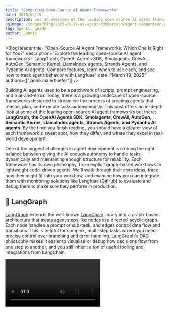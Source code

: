```yaml
---
title: "Comparing Open-Source AI Agent Frameworks"
date: 2025/03/19
description: Get an overview of the leading open-source AI agent frameworks—LangGraph, OpenAI Agents SDK, Smolagents, CrewAI, AutoGen, Semantic Kernel, LlamaIndex agents, Strands Agents, and Pydantic AI agents. Compare features, learn when to use each, and see how to track agent behavior with Langfuse
ogImage: /images/blog/2025-03-19-ai-agent-comparison/agent-comparison.png
tag: agents, guide
author: Jannik
---
```



<BlogHeader
  title="Open-Source AI Agent Frameworks: Which One Is Right for You?"
  description="Explore the leading open-source AI agent frameworks—LangGraph, OpenAI Agents SDK, Smolagents, CrewAI, AutoGen, Semantic Kernel, LlamaIndex agents, Strands Agents, and Pydantic AI agents. Compare features, learn when to use each, and see how to track agent behavior with Langfuse"
  date="March 19, 2025"
  authors={["jannikmaierhoefer"]}
/>

Building AI agents used to be a patchwork of scripts, prompt engineering, and trial-and-error. Today, there is a growing landscape of open-source frameworks designed to streamline the process of creating agents that reason, plan, and execute tasks autonomously. This post offers an in-depth look at some of the leading open-source AI agent frameworks out there: **LangGraph, the OpenAI Agents SDK, Smolagents, CrewAI, AutoGen, Semantic Kernel, LlamaIndex agents, Strands Agents, and Pydantic AI agents**. By the time you finish reading, you should have a clearer view of each framework's sweet spot, how they differ, and where they excel in real-world development.

One of the biggest challenges in agent development is striking the right balance between giving the AI enough autonomy to handle tasks dynamically and maintaining enough structure for reliability. Each framework has its own philosophy, from explicit graph-based workflows to lightweight code-driven agents. We'll walk through their core ideas, trace how they might fit into your workflow, and examine how you can integrate them with monitoring solutions like Langfuse ([GitHub](https://github.com/langfuse/langfuse)) to evaluate and debug them to make sure they perform in production.

## 🦜 LangGraph

[LangGraph](https://github.com/langchain-ai/langgraph) extends the well-known [LangChain](https://github.com/langchain-ai/langchain) library into a graph-based architecture that treats agent steps like nodes in a directed acyclic graph. Each node handles a prompt or sub-task, and edges control data flow and transitions. This is helpful for complex, multi-step tasks where you need precise control over branching and error handling. LangGraph's DAG philosophy makes it easier to visualize or debug how decisions flow from one step to another, and you still inherit a ton of useful tooling and integrations from LangChain.

<Video src="https://static.langfuse.com/docs-videos/langgraph-overview.mp4" gifStyle />
_[Example trace in Langfuse](https://cloud.langfuse.com/project/cloramnkj0002jz088vzn1ja4/traces/a8b0cc9e-da3b-485f-a642-35431a6f9289)_

[How to trace LangGraph agents with Langfuse →](/guides/cookbook/integration_langgraph)

Developers who prefer to model AI tasks in stateful workflows often gravitate toward LangGraph. If your application demands robust task decomposition, parallel branching, or the ability to inject custom logic at specific stages, you might find LangGraph's explicit approach a good fit.

## OpenAI Agents SDK

The [OpenAI Agents SDK](https://github.com/openai/openai-agents-python) is the latest entrant in the field. It packages OpenAI's capabilities into a more structured toolset for building agents that can reason, plan, and call external APIs or functions. By providing a specialized agent runtime and a straightforward API for assigning roles, tools, and triggers, OpenAI aims to simplify multi-step or multi-agent orchestration. While it's still evolving, developers appreciate the familiar style of prompts and the native integration with OpenAI's model endpoints.

<Video src="https://static.langfuse.com/docs-videos/openai-agents-sdk-trace.mp4" gifStyle />
_[Example trace in Langfuse](https://cloud.langfuse.com/project/cloramnkj0002jz088vzn1ja4/traces/019593c74429a6d0489e9259703a1148?timestamp=2025-03-14T08%3A31%3A04.745Z&observation=e83609282c443b0d)_

[How to trace the OpenAI Agents SDK with Langfuse →](/integrations/frameworks/openai-agents)

If you are already deep into OpenAI's stack and want an officially supported solution to spin up agents that utilize GPT-4o or GPT-o3, the OpenAI Agents SDK might be your first stop.

## 🤗 Smolagents

Hugging Face's [smolagents](https://github.com/huggingface/smolagents) takes a radically simple, code-centric approach. Instead of juggling complex multi-step prompts or advanced orchestration, smolagents sets up a minimal loop where the agent writes and executes code to achieve a goal. It's ideal for scenarios where you want a small, self-contained agent that can call Python libraries or run quick computations without building an entire DAG or multi-agent conversation flow. That minimalism is the chief selling point: you can define a few lines of configuration and let the model figure out how to call your chosen tools or libraries.

<Frame fullWidth>
  ![Smolagents Example trace in
  Langfuse](/images/blog/2025-03-19-ai-agent-comparison/smolagents-trace.png)
</Frame>

_[Example trace in Langfuse](https://cloud.langfuse.com/project/cloramnkj0002jz088vzn1ja4/traces/ce5160f9bfd5a6cd63b07d2bfcec6f54?timestamp=2025-02-11T09%3A25%3A45.163Z&display=details)_

[How to trace smolagents with Langfuse →](/integrations/frameworks/smolagents)

If you value fast setup and want to watch your AI generate Python code on the fly, smolagents provides a neat solution. It handles the "ReAct" style prompting behind the scenes, so you can focus on what the agent should do rather than how it strings its reasoning steps together.

## CrewAI

[CrewAI](https://github.com/crewAIInc/crewAI) is all about role-based collaboration among multiple agents. Imagine giving each agent a distinct skillset or personality, then letting them cooperate (or even debate) to solve a problem. This framework offers a higher-level abstraction called a "Crew," which is basically a container for multiple agents that each has a role or function. The Crew coordinates workflows, allowing these agents to share context and build upon one another's contributions. I like CrewAI as it is easy to configure while still letting you attach advanced memory and error-handling logic.

<Frame fullWidth>
  ![CrewAI trace visualization in
  Langfuse](/images/blog/2025-03-19-ai-agent-comparison/crewai-trace.png)
</Frame>
_[Example trace in Langfuse](https://cloud.langfuse.com/project/cloramnkj0002jz088vzn1ja4/traces/3b485ea0d723bab3e5e53e72c6b10a71?timestamp=2025-02-24T10%3A34%3A30.423Z&observation=0c53ff94ec9c3da9)_

[How to trace CrewAI agents with Langfuse →](/integrations/frameworks/crewai)

If your use case calls for a multi-agent approach—like a "Planner" agent delegating tasks to a "Researcher" and "Writer" agent—CrewAI makes that easy. The built-in memory modules and fluid user experience have led to growing adoption where collaboration and parallelization of tasks are important.

## AutoGen

[AutoGen](https://github.com/microsoft/autogen), born out of Microsoft Research, frames everything as an asynchronous conversation among specialized agents. Each agent can be a ChatGPT-style assistant or a tool executor, and you orchestrate how they pass messages back and forth. This asynchronous approach reduces blocking, making it well-suited for longer tasks or scenarios where an agent needs to wait on external events. Developers who like the idea of "multiple LLMs in conversation" may find AutoGen's event-driven approach nice, especially for dynamic dialogues that need real-time concurrency or frequent role switching.

<Frame fullWidth>
  ![AutoGen trace visualization in
  Langfuse](/images/blog/2025-03-19-ai-agent-comparison/autogen-trace.png)
</Frame>
_[Example trace in Langfuse](https://cloud.langfuse.com/project/cloramnkj0002jz088vzn1ja4/traces/df850ab499107d4348584cf5933baabd?timestamp=2025-02-04T16%3A55%3A51.660Z&observation=286c648acb0105c2)_

[How to trace AutoGen agents with Langfuse →](/integrations/frameworks/autogen)

AutoGen is good if you're building an agent that heavily relies on multi-turn conversations and real-time tool invocation. It supports free-form chat among many agents and is backed by a research-driven community that consistently introduces new conversation patterns.

## Semantic Kernel

[Semantic Kernel](https://github.com/microsoft/semantic-kernel) is Microsoft's .NET-first approach to orchestrating AI "skills" and combining them into full-fledged plans or workflows. It supports multiple programming languages (C#, Python, Java) and focuses on enterprise readiness, such as security, compliance, and integration with Azure services. Instead of limiting you to a single orchestrator, you can create a range of "skills," some powered by AI, others by pure code, and combine them. This design makes it popular among teams that want to embed AI into existing business processes without a complete rewrite of their tech stack.

<Frame fullWidth>
  ![Semantic Kernel trace visualization in
  Langfuse](/images/blog/2025-03-19-ai-agent-comparison/semantic-kernel-trace.png)
</Frame>
_[Example trace in Langfuse](https://cloud.langfuse.com/project/cloramnkj0002jz088vzn1ja4/traces/14c7a9f1cc0d7ff16ac1a057a3d45be9?timestamp=2025-02-04T18%3A00%3A53.475Z&observation=cb3f0fb8a2369414)_

[How to trace Semantic Kernel with Langfuse →](/integrations/frameworks/semantic-kernel)

If you want a more formal approach that merges AI with non-AI services, Semantic Kernel is a strong bet. It has a structured "Planner" abstraction that can handle multi-step tasks, making it well-suited for mission-critical enterprise apps.

## 🦙 LlamaIndex Agents

[LlamaIndex](https://github.com/run-llama/llama_index) started as a retrieval-augmented generation solution for powering chatbots with large document sets. Over time, it added agent-like capabilities to chain queries and incorporate external knowledge sources. LlamaIndex agents are good when your primary need is to retrieve data from local or external stores and fuse that information into coherent answers or actions. The tooling around indexing data, chunking text, and bridging your LLM with a knowledge base is top-notch, and that data-centric approach extends into the agent layer.

<Frame fullWidth>
  ![LlamaIndex Agents trace visualization in
  Langfuse](/images/blog/2025-03-19-ai-agent-comparison/llamaindex-agent-trace.png)
</Frame>
_[Example trace in Langfuse](https://cloud.langfuse.com/project/cloramnkj0002jz088vzn1ja4/traces/f2bb3e13-aafb-41a0-a852-efd20f12a4f4?timestamp=2025-02-13T16%3A03%3A09.705Z)_

[How to trace LlamaIndex Agents with Langfuse →](/integrations/frameworks/llamaindex-workflows)

If you're solving data-heavy tasks—like question answering on private documents, summarizing large repositories, or building a specialized search agent—LlamaIndex agents could be exactly what you need. The development experience feels intuitive if you've already used LlamaIndex for retrieval, and it pairs nicely with other frameworks that focus on orchestration.

## Strands Agents

[Strands Agents SDK](https://strandsagents.com) is a model-agnostic agent framework that runs anywhere and supports multiple model providers with reasoning and tool use, including **Amazon Bedrock**, Anthropic, OpenAI, Ollama, and others via LiteLLM. It emphasizes production readiness with first-class OpenTelemetry tracing and optional deep AWS integrations. This gives you end-to-end observability with a clean, declarative API for defining agent behavior. For a deeper technical overview of its agent architectures and observability, see AWS’s [technical deep dive](https://aws.amazon.com/blogs/machine-learning/amazon-strands-agents-sdk-a-technical-deep-dive-into-agent-architectures-and-observability/).

<Frame fullWidth>
  ![Strands Agents trace visualization in
  Langfuse](https://langfuse.com/images/cookbook/integration_aws_strands_agents/strands-agents-trace.png)
</Frame>

_[Example trace in Langfuse](https://cloud.langfuse.com/project/cloramnkj0002jz088vzn1ja4/traces/c9d6f01342ca664464b2e56f649d9da4?timestamp=2025-05-17T13%3A22%3A14.561Z&display=details)_

[How to trace Strands Agents with Langfuse →](/integrations/frameworks/strands-agents)

Strands Agents runs anywhere (AWS, other clouds, or on-prem). If you’re on AWS, you can opt into deep Bedrock integrations; otherwise, use any provider (Anthropic, OpenAI, Ollama, etc.) via LiteLLM—while still pairing nicely with Langfuse’s observability pipeline.

## 🐍 Pydantic AI Agents

[Pydantic AI](https://ai.pydantic.dev/) brings Pydantic's famous **type safety** and ergonomic developer experience to agent development. You define your agent's inputs, tool signatures, and outputs as Python types, and the framework handles validation plus OpenTelemetry instrumentation under the hood. The result is FastAPI-style DX for GenAI applications.

<Frame fullWidth>
  ![Pydantic AI trace visualization in
  Langfuse](https://langfuse.com/images/cookbook/otel-integration-pydantic-ai/pydanticai-openai-trace-tree.png)
</Frame>

_[Example trace in Langfuse](https://cloud.langfuse.com/project/cloramnkj0002jz088vzn1ja4/traces/25f4bdeebaab60e6e1bee7e8469554bc?timestamp=2025-06-06T14%3A39%3A55.786Z&display=details)_

[How to trace Pydantic AI with Langfuse →](/integrations/frameworks/pydantic-ai)

If you're a Python developer who values explicit type contracts, tests, and quick feedback loops, Pydantic AI offers a lightweight yet powerful path to building production-ready agents with minimal boilerplate.

## Comparison Table

| **Framework**                                                                      | **Core Paradigm**                    | **Primary Strength**                                              | **Best For**                                                                                        |
| ---------------------------------------------------------------------------------- | ------------------------------------ | ----------------------------------------------------------------- | --------------------------------------------------------------------------------------------------- |
| **[LangGraph](https://www.langchain.com/langgraph)**                               | Graph-based workflow of prompts      | Explicit DAG control, branching, debugging                        | Complex multi-step tasks with branching, advanced error handling                                    |
| **[OpenAI Agents SDK](https://openai.github.io/openai-agents-python/)**            | High-level OpenAI toolchain          | Integrated tools such as web and file search                      | Teams relying on OpenAI's ecosystem who want official support & specialized features                |
| **[Smolagents](https://huggingface.co/docs/smolagents/en/index)**                  | Code-centric minimal agent loop      | Simple setup, direct code execution                               | Quick automation tasks without heavy orchestration overhead                                         |
| **[CrewAI](https://www.crewai.com/)**                                              | Multi-agent collaboration (crews)    | Parallel role-based workflows, memory                             | Complex tasks requiring multiple specialists working together                                       |
| **[AutoGen](https://microsoft.github.io/autogen/stable/)**                         | Asynchronous multi-agent chat        | Live conversations, event-driven                                  | Scenarios needing real-time concurrency, multiple LLM "voices" interacting                          |
| **[Semantic Kernel](https://learn.microsoft.com/en-us/semantic-kernel/overview/)** | Skill-based, enterprise integrations | Multi-language, enterprise compliance                             | Enterprise settings, .NET ecosystems, or large orgs needing robust skill orchestration              |
| **[LlamaIndex Agents](https://www.llamaindex.ai/)**                                | RAG with integrated indexing         | Retrieval + agent synergy                                         | Use-cases that revolve around extensive data lookup, retrieval, and knowledge fusion                |
| **[Strands Agents](https://strandsagents.com)**                                    | Model-agnostic agent toolkit         | Runs anywhere; multi-model via LiteLLM; strong OTEL observability | Teams needing provider-flexible agents (Bedrock, Anthropic, OpenAI, Ollama) with production tracing |
| **[Pydantic AI](https://ai.pydantic.dev/)**                                        | Type-safe Python agent framework     | Strong type safety & FastAPI-style DX                             | Python developers wanting structured, validated agent logic                                         |

As you can see there are very different approaches to these agent frameworks. Graph-based solutions like LangGraph give you precise control, while conversation-based solutions like AutoGen give you natural, flexible dialogues. Role-based orchestration from CrewAI can tackle complex tasks through a "cast" of specialized agents, whereas Smolagents is ideal for minimal code-driven patterns. Semantic Kernel is positioned in the enterprise space, and LlamaIndex Agents shine for retrieval-centric applications. The OpenAI Agents SDK appeals to users already confident in the OpenAI stack. Strands Agents is model-agnostic with optional deep AWS integrations, and Pydantic AI is tailored for Python environments.

## When to Use Each Framework

Rather than prescribing a specific tool, it's more important to focus on the high-level variables that should guide your decision:

- **Task Complexity and Workflow Structure:**  
  Determine whether your task is simple or requires complex, multi-step reasoning. Complex workflows may benefit from explicit orchestration (like a graph-based or skill-based approach), whereas simpler tasks might be well served by a lightweight, code-centric solution.

- **Collaboration and Multi-Agents:**  
  Check if your project needs multiple agents with distinct roles interacting in a coordinated way. Multi-agent collaboration might require an architecture that supports asynchronous conversations and role delegation.

- **Integrations:**  
  Consider the environments and systems your agents need to interact with. Some frameworks provide easier integration for tool calling, while others are designed for rapid prototyping and minimal setup.

- **Performance and Scalability**  
  Think about the performance demands of your application. High concurrency and real-time interactions may necessitate an event-driven architecture. Observability tools become crucial here, allowing you to trace agent behavior and optimize performance over time.

Below's a Mermaid flowchart outlining some of the key decision. However, please note that this is not an exhaustive list and framework abilities might overlap (e.g. OpenAI Agents SDK can be used for multi-agent workflows).

```mermaid
flowchart TD
    A[Start] --> B{"Do you need\nmultiple agents?"}
    B -->|Yes| C{"Preferred multi-agent style?"}
    B -->|No| D{"Single-agent approach?"}

    %% SINGLE-AGENT BRANCH
    D -->|"RAG-based retrieval (doc search)"| L["LlamaIndex\n(Retrieving data)"]
    D -->|"Code-gen agent (lightweight)"| M["SmolAgents\n(Small code approach)"]
    D -->|"Generic OpenAI approach"| N["OpenAI Agents SDK"]
    D -->|"Provider-flexible agent SDK"| Y["Strands Agents\n(Model-agnostic)"]

    %% MULTI-AGENT BRANCH
    F -->|Graph-based & fine-grained control| G["LangGraph\n(DAG of nodes)"]
    F -->|Role-based, collaborative crew| H["CrewAI\n(Multi-role synergy)"]
    F -->|Provider-flexible with OTEL| Y["Strands Agents\n(Model-agnostic)"]

    C -->|"Conversation-based (chat & tool calls)"| E["AutoGen (Microsoft)"]
    C -->|"Planner-based (multi-step task)"| X["Semantic Kernel (Microsoft)"]
    C -->|Structured flows, DAG, or roles| F{"Workflow approach"}

```

## Why Agent Tracing and Observability Matter

Agent frameworks involve a lot of moving parts. Each agent can call external APIs, retrieve data, or make decisions that branch into new sub-tasks. Keeping track of what happened, why it happened, and how it happened is vital, especially in production.

Observability tools like [Langfuse](/) let you capture, visualize, and analyze agent "traces" so you can see each prompt, response, and tool call in a structured timeline. This insight makes debugging far simpler and helps you refine prompts, measure performance, and ensure your AI behaves as expected.

If you'd like to learn more about evaluating AI agents, check out [this guide](/integrations/frameworks/openai-agents)
